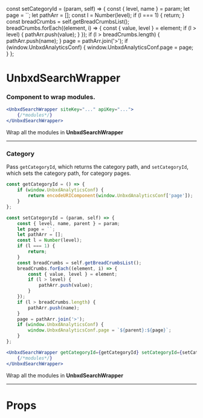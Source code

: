 const setCategoryId = (param, self) => {
    const { level, name } = param;
    let page = ``;
    let pathArr = [];
    const l = Number(level);
    if (l === 1) {
        return;
    }
    const breadCrumbs = self.getBreadCrumbsList();
    breadCrumbs.forEach((element, i) => {
        const { value, level } = element;
        if (l > level) {
            pathArr.push(value);
        }
    });
    if (l > breadCrumbs.length) {
        pathArr.push(name);
    }
    page = pathArr.join('>');
    if (window.UnbxdAnalyticsConf) {
        window.UnbxdAnalyticsConf.page = page;
    }
};

<Meta title="UnbxdSearchWrapper" component={UnbxdSearchWrapper} />

# UnbxdSearchWrapper

### Component to wrap modules.

```jsx
<UnbxdSearchWrapper siteKey="..." apiKey="...">
    {/*modules*/}
</UnbxdSearchWrapper>
```

<Preview>
    <Story name="default">
        <UnbxdSearchWrapper siteKey={siteKey} apiKey={apiKey}>
            <div>
                Wrap all the modules in <strong>UnbxdSearchWrapper</strong>
            </div>
        </UnbxdSearchWrapper>
    </Story>
</Preview>

---

### Category

Pass `getCategoryId`, which returns the category path, and `setCategoryId`, which sets the category path, for category pages.

```js
const getCategoryId = () => {
    if (window.UnbxdAnalyticsConf) {
        return encodeURIComponent(window.UnbxdAnalyticsConf['page']);
    }
};

const setCategoryId = (param, self) => {
    const { level, name, parent } = param;
    let page = ``;
    let pathArr = [];
    const l = Number(level);
    if (l === 1) {
        return;
    }
    const breadCrumbs = self.getBreadCrumbsList();
    breadCrumbs.forEach((element, i) => {
        const { value, level } = element;
        if (l > level) {
            pathArr.push(value);
        }
    });
    if (l > breadCrumbs.length) {
        pathArr.push(name);
    }
    page = pathArr.join('>');
    if (window.UnbxdAnalyticsConf) {
        window.UnbxdAnalyticsConf.page = `${parent}:${page}`;
    }
};
```

```jsx
<UnbxdSearchWrapper getCategoryId={getCategoryId} setCategoryId={setCategoryId}>
    {/*modules*/}
</UnbxdSearchWrapper>
```

<Preview>
    <Story name="with category">
        <UnbxdSearchWrapper
            siteKey={siteKey}
            apiKey={apiKey}
            getCategoryId={getCategoryId}
            setCategoryId={setCategoryId}
        >
            <div>
                Wrap all the modules in <strong>UnbxdSearchWrapper</strong>
            </div>
        </UnbxdSearchWrapper>
    </Story>
</Preview>

---

# Props

<Props of={UnbxdSearchWrapper} />
